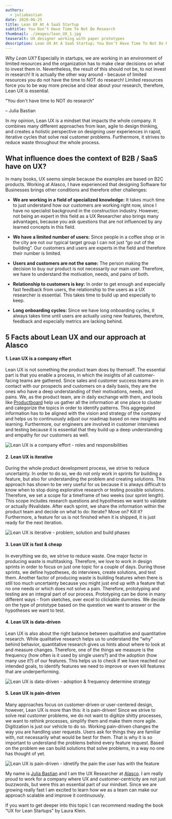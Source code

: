 ```yaml
---
authors:
  - juliabastian
date: 2020-06-25
title: Lean UX At A SaaS Startup
subtitle: You Don’t Have Time To Not Do Research
thumbnail: ./images/lean_UX_1.jpg
teaseralt: UX designer working with paper prototypes
description: Lean UX At A SaaS Startup; You Don’t Have Time To Not Do Research. How to integrate a lean UX approach at a SaaS Startup.
---
```



_Why Lean UX?_ Especially in startups, we are working in an environment of limited resources and the organization has to make clear decisions on what to invest them in. Nevertheless, the result of this should not be, to not invest in research! It is actually the other way around - because of limited resources you do not have the time to NOT do research! Limited resources force you to be way more precise and clear about your research, therefore, Lean UX is essential.

<p class="quote">"You don't have time to NOT do research"</p>
<p class="quote quote-author">– Julia Bastian</p>

In my opinion, Lean UX is a mindset that impacts the whole company. It combines many different approaches from lean, agile to design thinking, and creates a holistic perspective on designing user experiences in rapid, iterative cycles that solve real customer problems. Furthermore, it strives to reduce waste throughout the whole process.

<YouTube id="C4B1MFTlA_k" />

## What influence does the context of B2B / SaaS have on UX?

In many books, UX seems simple because the examples are based on B2C products. Working at Alasco, I have experienced that designing Software for Businesses brings other conditions and therefore other challenges:

- **We are working in a field of specialized knowledge:** It takes much time to just understand how our customers are working right now, since I have no specialist background in the construction industry. However, not being an expert in this field as a UX Researcher also brings many advantages, because you ask questions that are not influenced by any learned concepts in this field.

- **We have a limited number of users:** Since people in a coffee shop or in the city are not our typical target group I can not just “go out of the building”. Our customers and users are experts in the field and therefore their number is limited.

- **Users and customers are not the same:** The person making the decision to buy our product is not necessarily our main user. Therefore, we have to understand the motivation, needs, and pains of both.

- **Relationship to customers is key:** In order to get enough and especially fast feedback from users, the relationship to the users as a UX researcher is essential. This takes time to build up and especially to keep.

- **Long onboarding cycles:** Since we have long onboarding cycles, it always takes time until users are actually using new features, therefore, feedback and especially metrics are lacking behind.

## 5 Facts about Lean UX and our approach at Alasco

<p></p>

#### 1. Lean UX is a company effort

Lean UX is not something the product team does by themself. The essential part is that you enable a process, in which the insights of all customer-facing teams are gathered. Since sales and customer success teams are in contact with our prospects and customers on a daily basis, they are the ones who have a deep understanding of their motivations, needs, and pains. We, as the product team, are in daily exchange with them, and tools like [Productboard](https://www.productboard.com/) help us gather all the information at one place to cluster and categorize the topics in order to identify patterns. This aggregated information has to be aligned with the vision and strategy of the company and helps us to continuously adjust our roadmap based on new insights and learning. Furthermore, our engineers are involved in customer interviews and testing because it is essential that they build up a deep understanding and empathy for our customers as well.

![Lean UX is a company effort - roles and responsibilities](./images/lean_ux_company_effort.png "Lean UX is a company effort")

#### 2. Lean UX is iterative

During the whole product development process, we strive to reduce uncertainty. In order to do so, we do not only work in sprints for building a feature, but also for understanding the problem and creating solutions. This approach has shown to be very useful for us because it is always difficult to know when to stop doing explorative research or testing possible solutions. Therefore, we set a scope for a timeframe of two weeks (our sprint length). This scope includes research questions and hypotheses we want to validate or actually INvalidate. After each sprint, we share the information within the product team and decide on what to do: Iterate? Move on? Kill it? Furthermore, a feature for us is not finished when it is shipped, it is just ready for the next iteration.

![Lean UX is iterative - problem, solution and build phases](./images/lean_ux_iterative.png "Lean UX is iterative")

#### 3. Lean UX is fast & cheap

In everything we do, we strive to reduce waste. One major factor in producing waste is multitasking. Therefore, we love to work in design sprints in order to focus on just one topic for a couple of days. During those sprints, we define hypotheses, do interviews, create solutions, and test them. Another factor of producing waste is building features when there is still too much uncertainty because you might just end up with a feature that no one needs or which does not solve a pain. Therefore, prototyping and testing are an integral part of our process. Prototyping can be done in many different ways - from sketches, over excel to clickable dummies. We decide on the type of prototype based on the question we want to answer or the hypotheses we want to test.

#### 4. Lean UX is data-driven

Lean UX is also about the right balance between qualitative and quantitative research. While qualitative research helps us to understand the “why” behind behavior, quantitative research gives us hints about where to look at and measure changes. Therefore, one of the things we measure is the frequency (how often is it used by single users?) and the adoption (how many use it?) of our features. This helps us to check if we have reached our intended goals, to identify features we need to improve or even kill features that are underperforming.

![Lean UX is data-driven - adoption & frequency determine strategy](./images/lean_ux_data_driven.png "Lean UX is data-driven")

#### 5. Lean UX is pain-driven

Many approaches focus on customer-driven or user-centered design, however, Lean UX is more than this: it is pain-driven! Since we strive to solve real customer problems, we do not want to digitize shitty processes, we want to rethink processes, simplify them and make them more agile. Digitization is just our vehicle to do so. Working pain-driven changes the way you are handling user requests. Users ask for things they are familiar with, not necessarily what would be best for them. That is why it is so important to understand the problems behind every feature request. Based on the problem we can build solutions that solve problems, in a way no one has thought of yet.

![Lean UX is pain-driven - idnetify the pain the user has with the feature](./images/lean_ux_pain_driven.png "Lean UX is pain-driven")

My name is [Julia Bastian](https://www.linkedin.com/in/julia-bastian/) and I am the UX Researcher at [Alasco](https://www.alasco.de). I am really proud to work for a company where UX and customer-centricity are not just buzzwords, but were this an essential part of our mindset. Since we are growing really fast I am excited to learn how we as a team can make our approach scalable and improve it continuously.

If you want to get deeper into this topic I can recommend reading the book “UX for Lean Startups” by Laura Klein.
